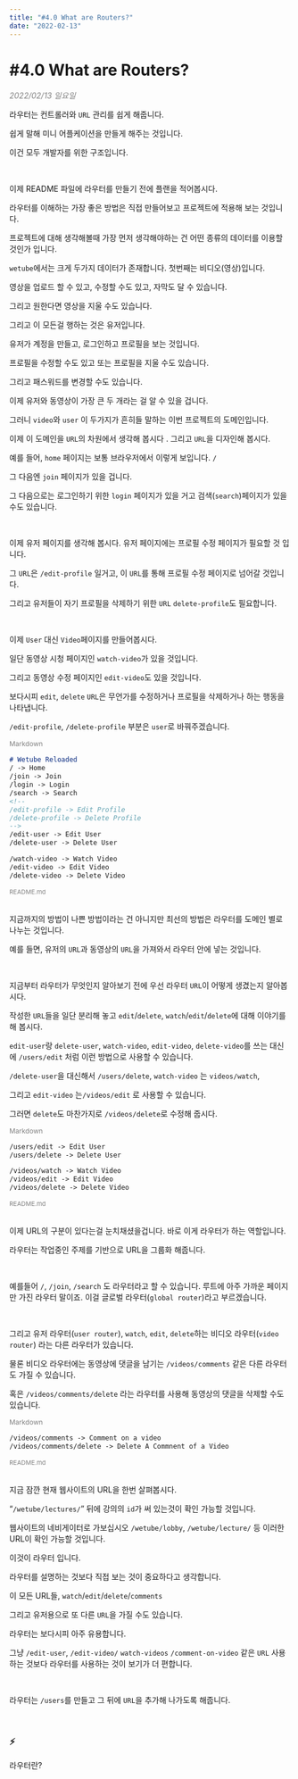 ```yaml
---
title: "#4.0 What are Routers?"
date: "2022-02-13"
---
```


# #4.0 What are Routers?

<div style="color:gray; font-style:italic;">2022/02/13 일요일</div>

라우터는 컨트롤러와 `URL` 관리를 쉽게 해줍니다.

쉽게 말해 미니 어플케이션을 만들게 해주는 것입니다.

이건 모두 개발자를 위한 구조입니다.

<br />

이제 README 파일에 라우터를 만들기 전에 플랜을 적어봅시다.

라우터를 이해하는 가장 좋은 방법은 직접 만들어보고 프로젝트에 적용해 보는 것입니다.

프로젝트에 대해 생각해볼때 가장 먼저 생각해야하는 건 어떤 종류의 데이터를 이용할 것인가 입니다.

`wetube`에서는 크게 두가지 데이터가 존재합니다. 첫번째는 비디오(영상)입니다.

영상을 업로드 할 수 있고, 수정할 수도 있고, 자막도 달 수 있습니다.

그리고 원한다면 영상을 지울 수도 있습니다.

그리고 이 모든걸 행하는 것은 유저입니다.

유저가 계정을 만들고, 로그인하고 프로필을 보는 것입니다.

프로필을 수정할 수도 있고 또는 프로필을 지울 수도 있습니다.

그리고 패스워드를 변경할 수도 있습니다.

이제 유저와 동영상이 가장 큰 두 개라는 걸 알 수 있을 겁니다.

그러니 `video`와 `user` 이 두가지가 흔히들 말하는 이번 프로젝트의 도메인입니다.

이제 이 도메인을 `URL`의 차원에서 생각해 봅시다 . 그리고 `URL`을 디자인해 봅시다.

예를 들어, `home` 페이지는 보통 브라우저에서 이렇게 보입니다. `/`

그 다음엔 `join` 페이지가 있을 겁니다.

그 다음으로는 로그인하기 위한 `login` 페이지가 있을 거고 검색(`search`)페이지가 있을 수도 있습니다.  

<br />

이제 유저 페이지를 생각해 봅시다. 유저 페이지에는 프로필 수정 페이지가 필요할 것 입니다.

그 `URL`은 `/edit-profile` 일거고, 이 `URL`를 통해  프로필 수정 페이지로 넘어갈 것입니다. 

그리고 유저들이 자기 프로필을 삭제하기 위한 `URL` `delete-profile`도 필요합니다.

<br />

이제 `User` 대신 `Video`페이지를 만들어봅시다.

일단 동영상 시청 페이지인 `watch-video`가 있을 것입니다.

그리고 동영상 수정 페이지인 `edit-video`도 있을 것입니다. 

보다시피 `edit`, `delete` `URL`은 무언가를 수정하거나 프로필을 삭제하거나 하는 행동을 나타냅니다.

`/edit-profile`, `/delete-profile` 부분은 `user`로 바꿔주겠습니다.  

<div style="color:gray; font-size:12px;">Markdown</div>

```markdown
# Wetube Reloaded
/ -> Home
/join -> Join
/login -> Login
/search -> Search
<!-- 
/edit-profile -> Edit Profile
/delete-profile -> Delete Profile
-->
/edit-user -> Edit User
/delete-user -> Delete User

/watch-video -> Watch Video
/edit-video -> Edit Video
/delete-video -> Delete Video
```
<div style="color:gray; font-size:11px;">README.md</div>  

<br />

지금까지의 방법이 나쁜 방법이라는 건 아니지만 최선의 방법은 라우터를 도메인 별로 나누는 것입니다.

예를 들면, 유저의 `URL`과 동영상의 `URL`을 가져와서 라우터 안에 넣는 것입니다.

<br />

지금부터 라우터가 무엇인지 알아보기 전에 우선 라우터 `URL`이 어떻게 생겼는지 알아봅시다.

작성한 `URL`들을 일단 분리해 놓고 `edit`/`delete`, `watch`/`edit`/`delete`에 대해 이야기를 해 봅시다.

`edit-user`랑 `delete-user`, `watch-video`, `edit-video`, `delete-video`를 쓰는 대신에 `/users/edit` 처럼 이런 방법으로 사용할 수 있습니다.

`/delete-user`을 대신해서 `/users/delete`, `watch-video` 는 `videos/watch`,

그리고 `edit-video` 는`/videos/edit` 로 사용할 수 있습니다. 

그러면 `delete`도 마찬가지로 `/videos/delete`로 수정해 줍시다.

<div style="color:gray; font-size:12px;">Markdown</div>

```markdown
/users/edit -> Edit User
/users/delete -> Delete User

/videos/watch -> Watch Video
/videos/edit -> Edit Video
/videos/delete -> Delete Video
```

<div style="color:gray; font-size:11px;">README.md</div>  

<br />

이제 URL의 구분이 있다는걸 눈치채셨을겁니다. 바로 이게 라우터가 하는 역할입니다.

라우터는 작업중인 주제를 기반으로 URL을 그룹화 해줍니다.

<br />

예를들어 `/`, `/join`, `/search` 도 라우터라고 할 수 있습니다. 루트에 아주 가까운 페이지만 가진 라우터 말이죠. 이걸 글로벌 라우터(`global router`)라고 부르겠습니다.

<br />

그리고 유저 라우터(`user router`), `watch`, `edit`, `delete`하는 비디오 라우터(`video router`) 라는 다른 라우터가 있습니다.

물론 비디오 라우터에는 동영상에 댓글을 남기는 `/videos/comments` 같은 다른 라우터도 가질 수 있습니다.

혹은 `/videos/comments/delete` 라는 라우터를 사용해 동영상의 댓글을 삭제할 수도 있습니다.

<div style="color:gray; font-size:12px;">Markdown</div>

```markdown
/videos/comments -> Comment on a video
/videos/comments/delete -> Delete A Commnent of a Video
```

<div style="color:gray; font-size:11px;">README.md</div>  

<br />

지금 잠깐 현재 웹사이트의 URL을 한번 살펴봅시다.

“`/wetube/lectures/`” 뒤에 강의의 `id`가 써 있는것이 확인 가능할 것입니다.

웹사이트의 네비게이터로 가보십시오 `/wetube/lobby`, `/wetube/lecture/` 등 이러한 URL이 확인 가능할 것입니다.

이것이 라우터 입니다.

라우터를 설명하는 것보다 직접 보는 것이 중요하다고 생각합니다.

이 모든 URL들, `watch`/`edit`/`delete`/`comments`

그리고 유저용으로 또 다른 `URL`을 가질 수도 있습니다.

라우터는 보다시피 아주 유용합니다.

그냥 `/edit-user`, `/edit-video/` `watch-videos` `/comment-on-video` 같은 `URL` 사용하는 것보다 라우터를 사용하는 것이 보기가 더 편합니다.

<br />

라우터는 `/users`를 만들고 그 뒤에 `URL`을 추가해 나가도록 해줍니다.

<br />

### ⚡️

라우터란?
